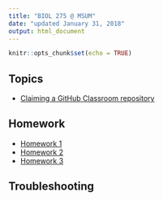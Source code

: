 ```yaml
---
title: "BIOL 275 @ MSUM"
date: "updated January 31, 2018"
output: html_document
---
```


```r
knitr::opts_chunk$set(echo = TRUE)
```

## Topics

- [Claiming a GitHub Classroom repository](claim_repo.html)

## Homework

- [Homework 1](hw01.html)
- [Homework 2](hw02.html)
- [Homework 3](hw03.html)

## Troubleshooting

